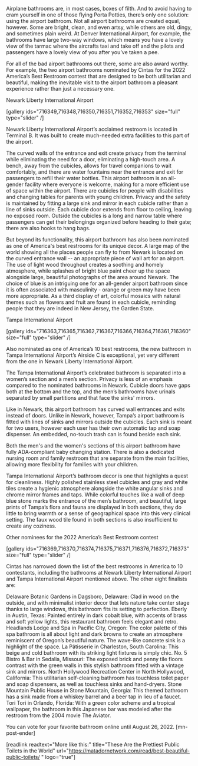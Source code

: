 Airplane bathrooms are, in most cases, boxes of filth. And to avoid having to cram yourself in one of those flying Porta Potties, there’s only one solution: using the airport bathroom. Not all airport bathrooms are created equal, however. Some are bright, clean, and even artsy, while others are old, dingy, and sometimes plain weird. At Denver International Airport, for example, the bathrooms have large two-way windows, which means you have a lovely view of the tarmac where the aircrafts taxi and take off and the pilots and passengers have a lovely view of you after you’ve taken a pee. 

For all of the bad airport bathrooms out there, some are also award worthy. For example, the two airport bathrooms nominated by Cintas for the 2022 America’s Best Restroom contest that are designed to be both utilitarian and beautiful, making the inevitable visit to the airport bathroom a pleasant experience rather than just a necessary one.

Newark Liberty International Airport

[gallery ids="716349,716348,716350,716351,716352,716353" size="full" type="slider"  /]

Newark Liberty International Airport’s acclaimed restroom is located in Terminal B. It was built to create much-needed extra facilities to this part of the airport. 

The curved walls of the entrance and exit create privacy from the terminal while eliminating the need for a door, eliminating a high-touch area. A bench, away from the cubicles, allows for travel companions to wait comfortably, and there are water fountains near the entrance and exit for passengers to refill their water bottles. This airport bathroom is an all-gender facility where everyone is welcome, making for a more efficient use of space within the airport. There are cubicles for people with disabilities and changing tables for parents with young children. Privacy and the safety is maintained by fitting a large sink and mirror in each cubicle rather than a line of sinks outside. Each cubicle door extends from floor to ceiling, leaving no exposed room. Outside the cubicles is a long and narrow table where passengers can get their belongings organized before heading to their gate; there are also hooks to hang bags. 

But beyond its functionality, this airport bathroom has also been nominated as one of America's best restrooms for its unique decor. A large map of the world showing all the places people can fly to from Newark is located on the curved entrance wall -- an appropriate piece of wall art for an airport. The use of light wood throughout creates a soothing and homely atmosphere, while splashes of bright blue paint cheer up the space alongside large, beautiful photographs of the area around Newark. The choice of blue is an intriguing one for an all-gender airport bathroom since it is often associated with masculinity - orange or green may have been more appropriate. As a third display of art, colorful mosaics with natural themes such as flowers and fruit are found in each cubicle, reminding people that they are indeed in New Jersey, the Garden State.

Tampa International Airport

[gallery ids="716363,716365,716362,716367,716366,716364,716361,716360" size="full" type="slider"  /]

Also nominated as one of America’s 10 best restrooms, the new bathroom in Tampa International Airport’s Airside C is exceptional, yet very different from the one in Newark Liberty International Airport. 

The Tampa International Airport’s celebrated bathroom is separated into a women’s section and a men’s section. Privacy is less of an emphasis compared to the nominated bathrooms in Newark. Cubicle doors have gaps both at the bottom and the top, and the men’s bathrooms have urinals separated by small partitions and that face the sinks' mirrors. 

Like in Newark, this airport bathroom has curved wall entrances and exits instead of doors. Unlike in Newark, however, Tampa’s airport bathroom is fitted with lines of sinks and mirrors outside the cubicles. Each sink is meant for two users, however each user has their own automatic tap and soap dispenser. An embedded, no-touch trash can is found beside each sink.

Both the men's and the women's sections of this airport bathroom have fully ADA-compliant baby changing station. There is also a dedicated nursing room and family restroom that are separate from the main facilities, allowing more flexibility for families with your children.

Tampa International Airport’s bathroom decor is one that highlights a quest for cleanliness. Highly polished stainless steel cubicles and gray and white tiles create a hygienic atmosphere alongside the white angular sinks and chrome mirror frames and taps. While colorful touches like a wall of deep blue stone marks the entrance of the men’s bathroom, and beautiful, large prints of Tampa’s flora and fauna are displayed in both sections, they do little to bring warmth or a sense of geographical space into this very clinical setting. The faux wood tile found in both sections is also insufficient to create any coziness. 

Other nominees for the 2022 America’s Best Restroom contest

[gallery ids="716369,716370,716374,716375,716371,716376,716372,716373" size="full" type="slider"  /]

Cintas has narrowed down the list of the best restrooms in America to 10 contestants, including the bathrooms at Newark Liberty International Airport and Tampa International Airport mentioned above. The other eight finalists are:


Delaware Botanic Gardens in Dagsboro, Delaware: Clad in wood on the outside, and with minimalist interior decor that lets nature take center stage thanks to large windows, this bathroom fits its setting to perfection.
Eberly in Austin, Texas: Painted entirely in dark cobalt blue, with accents of brass and soft yellow lights, this restaurant bathroom feels elegant and retro. 
Headlands Lodge and Spa in Pacific City, Oregon: The color palette of this spa bathroom is all about light and dark browns to create an atmosphere reminiscent of Oregon’s beautiful nature. The wave-like concrete sink is a highlight of the space.
La Pâtisserie in Charleston, South Carolina: This beige and cold bathroom with its striking light fixtures is simply chic.
No. 5 Bistro & Bar in Sedalia, Missouri: The exposed brick and penny tile floors contrast with the green walls in this stylish bathroom fitted with a vintage sink and mirrors. 
North Hollywood Recreation Center in North Hollywood, California: This utilitarian self-cleaning bathroom has touchless toilet paper and soap dispensers, as well as touchless sinks and hand-dryers.
Stone Mountain Public House in Stone Mountain, Georgia: This themed bathroom has a sink made from a whiskey barrel and a beer tap in lieu of a faucet.
Tori Tori in Orlando, Florida: With a green color scheme and a tropical wallpaper, the bathroom in this Japanese bar was modeled after the restroom from the 2004 movie The Aviator.


You can vote for your favorite bathroom online until August 26, 2022. [mn-post-ender]

[readlink readtext="More like this:" title="These Are the Prettiest Public Toilets in the World"  url="https://matadornetwork.com/read/best-beautiful-public-toilets/ " logo="true"]